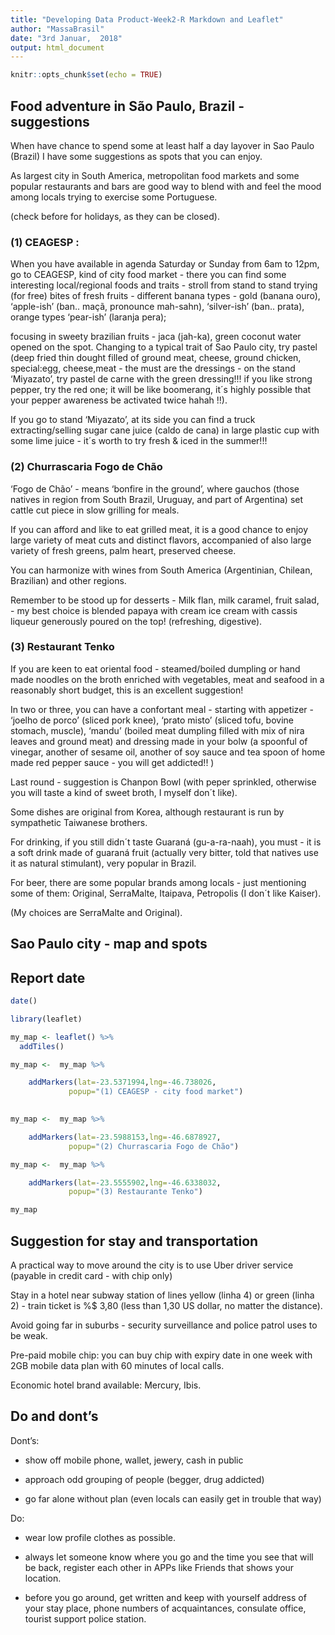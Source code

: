 ```yaml
---
title: "Developing Data Product-Week2-R Markdown and Leaflet"
author: "MassaBrasil"
date: "3rd Januar,  2018"
output: html_document
---
```


```r
knitr::opts_chunk$set(echo = TRUE)
```
## Food adventure in São Paulo, Brazil - suggestions

When have chance to spend some at least half a day layover in Sao Paulo (Brazil) I have some suggestions as spots that you can enjoy.

As largest city in South America, metropolitan food markets and some popular restaurants and bars are good way to blend with and feel the mood among locals trying to exercise some Portuguese.

(check before for holidays, as they can be closed). 

### (1) CEAGESP :

When you have available in agenda Saturday or Sunday from 6am to 12pm, go to CEAGESP, kind of city food market - there you can find some interesting local/regional foods and traits - stroll from stand to stand trying (for free) bites of fresh fruits - different banana types - gold (banana ouro), 'apple-ish' (ban.. maçã, pronounce mah-sahn), 'silver-ish' (ban.. prata), orange types 'pear-ish' (laranja pera); 

focusing in sweety brazilian fruits - jaca (jah-ka), green coconut water opened on the spot. Changing to a typical trait of Sao Paulo city, try pastel (deep fried thin dought filled of ground meat, cheese, ground chicken, special:egg, cheese,meat - the must are the dressings - on the stand 'Miyazato', try pastel de carne with the green dressing!!! if you like strong pepper, try the red one; it will be like boomerang, it´s highly possible that your pepper awareness be activated twice hahah !!). 

If you go to stand 'Miyazato', at its side you can find a truck extracting/selling sugar cane juice (caldo de cana) in large plastic cup with some lime juice - it´s worth to try fresh & iced in the summer!!! 

### (2) Churrascaria Fogo de Chão 

'Fogo de Chão' - means 'bonfire in the ground', where gauchos (those natives in region from South Brazil, Uruguay, and part of Argentina) set cattle cut piece in slow grilling for meals.

If you can afford and like to eat grilled meat, it is a good chance to enjoy large  variety of meat cuts and distinct flavors, accompanied of also large variety of fresh greens, palm heart, preserved cheese. 

You can harmonize with wines from South America (Argentinian, Chilean, Brazilian) and other regions.

Remember to be stood up for desserts - Milk flan, milk caramel, fruit salad, - my best choice is blended papaya with cream ice cream with cassis liqueur generously poured on the  top! (refreshing, digestive).

### (3) Restaurant Tenko

If you are keen to eat oriental food - steamed/boiled dumpling or hand made noodles on the broth enriched with vegetables, meat and seafood in a reasonably short budget, this is an excellent suggestion!

In two or three, you can have a confortant meal - starting with appetizer - 'joelho de porco' (sliced pork knee), 'prato misto' (sliced tofu, bovine stomach, muscle), 'mandu' (boiled meat dumpling filled with mix of nira leaves and ground meat) and dressing made in your bolw (a spoonful of vinegar, another of sesame oil, another of soy sauce and tea spoon of home made red pepper sauce - you will get addicted!! )

Last round - suggestion is Chanpon Bowl (with peper sprinkled, otherwise you will taste a kind of sweet broth, I myself don´t like).

Some dishes are original from Korea, although restaurant is run by sympathetic Taiwanese brothers.

For drinking, if you still didn´t taste Guaraná (gu-a-ra-naah), you must - it is a soft drink made of guaraná fruit (actually very bitter, told that natives use it as natural stimulant), very popular in Brazil.

For beer, there are some popular brands among locals - just mentioning some of them: Original, SerraMalte, Itaipava, Petropolis (I don´t like Kaiser).

(My choices are SerraMalte and Original).

## Sao Paulo city - map and spots

## Report date

```r
date()
```

```r

library(leaflet)

my_map <- leaflet() %>%
  addTiles()

my_map <-  my_map %>%

    addMarkers(lat=-23.5371994,lng=-46.738026,
             popup="(1) CEAGESP - city food market")

  
my_map <-  my_map %>%

    addMarkers(lat=-23.5988153,lng=-46.6878927,
             popup="(2) Churrascaria Fogo de Chão")

my_map <-  my_map %>%

    addMarkers(lat=-23.5555902,lng=-46.6338032,
             popup="(3) Restaurante Tenko")

my_map
```
## Suggestion for stay and transportation

A practical way to move around the city is to use Uber driver service (payable in credit card - with chip only)

Stay in a hotel near subway station of lines yellow (linha 4) or green (linha 2) - train ticket is %$ 3,80 (less than 1,30 US dollar, no matter the distance).

Avoid going far in suburbs - security surveillance and police patrol uses to be weak.

Pre-paid mobile chip: you can buy chip with expiry date in one week with 2GB mobile data plan with 60 minutes of local calls. 

Economic hotel brand available: Mercury, Ibis.


## Do and dont's

Dont's:

- show off mobile phone, wallet, jewery, cash in public

- approach odd grouping of people (begger, drug addicted)

- go far alone without plan (even locals can easily get in trouble that way)

Do:

- wear low profile clothes as possible.

- always let someone know where you go and the time you see that will be back, register each other in APPs like Friends that shows your location.

- before you go around, get written and keep with  yourself address of your stay place, phone numbers of acquaintances, consulate office, tourist support police station. 



